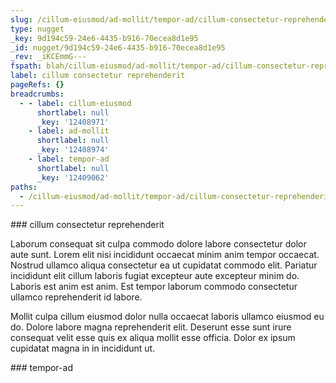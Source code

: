 ```yaml
---
slug: /cillum-eiusmod/ad-mollit/tempor-ad/cillum-consectetur-reprehenderit
type: nugget
_key: 9d194c59-24e6-4435-b916-70ecea8d1e95
_id: nugget/9d194c59-24e6-4435-b916-70ecea8d1e95
_rev: _iKCEmmG---
fspath: blah/cillum-eiusmod/ad-mollit/tempor-ad/cillum-consectetur-reprehenderit.md
label: cillum consectetur reprehenderit
pageRefs: {}
breadcrumbs:
  - - label: cillum-eiusmod
      shortlabel: null
      _key: '12408971'
    - label: ad-mollit
      shortlabel: null
      _key: '12408974'
    - label: tempor-ad
      shortlabel: null
      _key: '12409062'
paths:
  - /cillum-eiusmod/ad-mollit/tempor-ad/cillum-consectetur-reprehenderit
---
```


<NuggetArea>
<Nugget slug="/cillum-eiusmod/ad-mollit/tempor-ad/cillum-consectetur-reprehenderit" type="nugget" _key="9d194c59-24e6-4435-b916-70ecea8d1e95" _id="nugget/9d194c59-24e6-4435-b916-70ecea8d1e95" _rev="_iKCEmmG---" fspath="blah/cillum-eiusmod/ad-mollit/tempor-ad/cillum-consectetur-reprehenderit.md" label="cillum consectetur reprehenderit" paths="/cillum-eiusmod/ad-mollit/tempor-ad/cillum-consectetur-reprehenderit">
<NuggetBody>
### cillum consectetur reprehenderit

Laborum consequat sit culpa commodo dolore labore consectetur dolor aute sunt. Lorem elit nisi incididunt occaecat minim anim tempor occaecat. Nostrud ullamco aliqua consectetur ea ut cupidatat commodo elit. Pariatur incididunt elit cillum laboris fugiat excepteur aute excepteur minim do. Laboris est anim est anim. Est tempor laborum commodo consectetur ullamco reprehenderit id labore.

Mollit culpa cillum eiusmod dolor nulla occaecat laboris ullamco eiusmod eu do. Dolore labore magna reprehenderit elit. Deserunt esse sunt irure consequat velit esse quis ex aliqua mollit esse officia. Dolor ex ipsum cupidatat magna in in incididunt ut.

</NuggetBody>
<Breadcrumbs>
<Crumbs>
<Crumb _key="12408971" label="cillum-eiusmod" /><Crumb _key="12408974" label="ad-mollit" /><Crumb _key="12409062" label="tempor-ad" />
</Crumbs>
</Breadcrumbs>
</Nugget>

<NuggetsInbound>
</NuggetsInbound>
<NuggetsOutbound>
</NuggetsOutbound>
</NuggetArea>
<PassagesInbound>
<Passage direction="inbound" type="passage" _key="12409062" _id="passage/12409062" _rev="_iKCEmmC---" label="tempor-ad" passage="tempor-ad" fspath="blah/cillum-eiusmod/ad-mollit/tempor-ad" paths="/cillum-eiusmod/ad-mollit/tempor-ad" slug="/cillum-eiusmod/ad-mollit/tempor-ad">
<NuggetBody>
### tempor-ad

</NuggetBody>
<Breadcrumbs>
<Crumbs>
<Crumb _key="12408971" label="cillum-eiusmod" /><Crumb _key="12408974" label="ad-mollit" />
</Crumbs>
</Breadcrumbs>
</Passage>

</PassagesInbound>
<PassagesOutbound>
</PassagesOutbound>